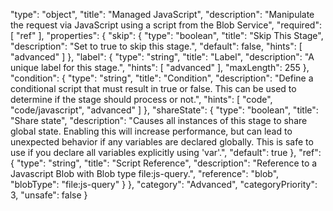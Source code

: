   "type": "object",
  "title": "Managed JavaScript",
  "description": "Manipulate the request via JavaScript using a script from the Blob Service",
  "required": [
    "ref"
  ],
  "properties": {
    "skip": {
      "type": "boolean",
      "title": "Skip This Stage",
      "description": "Set to true to skip this stage.",
      "default": false,
      "hints": [
        "advanced"
      ]
    },
    "label": {
      "type": "string",
      "title": "Label",
      "description": "A unique label for this stage.",
      "hints": [
        "advanced"
      ],
      "maxLength": 255
    },
    "condition": {
      "type": "string",
      "title": "Condition",
      "description": "Define a conditional script that must result in true or false. This can be used to determine if the stage should process or not.",
      "hints": [
        "code",
        "code/javascript",
        "advanced"
      ]
    },
    "shareState": {
      "type": "boolean",
      "title": "Share state",
      "description": "Causes all instances of this stage to share global state. Enabling this will increase performance, but can lead to unexpected behavior if any variables are declared globally. This is safe to use if you declare all variables explicitly using 'var'.",
      "default": true
    },
    "ref": {
      "type": "string",
      "title": "Script Reference",
      "description": "Reference to a Javascript Blob with Blob type file:js-query.",
      "reference": "blob",
      "blobType": "file:js-query"
    }
  },
  "category": "Advanced",
  "categoryPriority": 3,
  "unsafe": false
}
